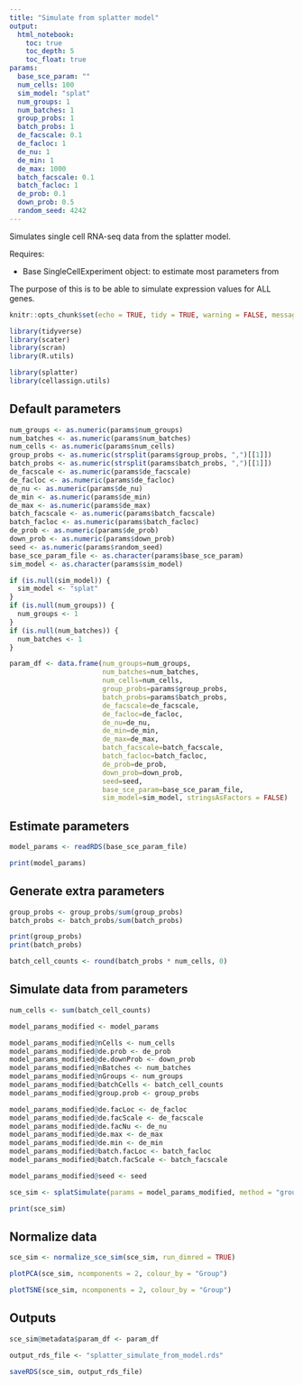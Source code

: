 ```yaml
---
title: "Simulate from splatter model"
output: 
  html_notebook:
    toc: true
    toc_depth: 5
    toc_float: true
params:
  base_sce_param: ""
  num_cells: 100
  sim_model: "splat"
  num_groups: 1
  num_batches: 1
  group_probs: 1
  batch_probs: 1
  de_facscale: 0.1
  de_facloc: 1
  de_nu: 1
  de_min: 1
  de_max: 1000
  batch_facscale: 0.1
  batch_facloc: 1
  de_prob: 0.1
  down_prob: 0.5
  random_seed: 4242
---
```


Simulates single cell RNA-seq data from the splatter model. 

Requires:

* Base SingleCellExperiment object: to estimate most parameters from

The purpose of this is to be able to simulate expression values for ALL genes. 


```r
knitr::opts_chunk$set(echo = TRUE, tidy = TRUE, warning = FALSE, message = FALSE, cache = FALSE)
```

```r
library(tidyverse)
library(scater)
library(scran)
library(R.utils)

library(splatter)
library(cellassign.utils)
```

## Default parameters

```r
num_groups <- as.numeric(params$num_groups)
num_batches <- as.numeric(params$num_batches)
num_cells <- as.numeric(params$num_cells)
group_probs <- as.numeric(strsplit(params$group_probs, ",")[[1]])
batch_probs <- as.numeric(strsplit(params$batch_probs, ",")[[1]])
de_facscale <- as.numeric(params$de_facscale)
de_facloc <- as.numeric(params$de_facloc)
de_nu <- as.numeric(params$de_nu)
de_min <- as.numeric(params$de_min)
de_max <- as.numeric(params$de_max)
batch_facscale <- as.numeric(params$batch_facscale)
batch_facloc <- as.numeric(params$batch_facloc)
de_prob <- as.numeric(params$de_prob)
down_prob <- as.numeric(params$down_prob)
seed <- as.numeric(params$random_seed)
base_sce_param_file <- as.character(params$base_sce_param)
sim_model <- as.character(params$sim_model)

if (is.null(sim_model)) {
  sim_model <- "splat"
}
if (is.null(num_groups)) {
  num_groups <- 1
}
if (is.null(num_batches)) {
  num_batches <- 1
}

param_df <- data.frame(num_groups=num_groups,
                       num_batches=num_batches,
                       num_cells=num_cells,
                       group_probs=params$group_probs,
                       batch_probs=params$batch_probs,
                       de_facscale=de_facscale,
                       de_facloc=de_facloc,
                       de_nu=de_nu,
                       de_min=de_min,
                       de_max=de_max,
                       batch_facscale=batch_facscale,
                       batch_facloc=batch_facloc,
                       de_prob=de_prob,
                       down_prob=down_prob,
                       seed=seed,
                       base_sce_param=base_sce_param_file,
                       sim_model=sim_model, stringsAsFactors = FALSE)
```

## Estimate parameters

```r
model_params <- readRDS(base_sce_param_file)
```

```r
print(model_params)
```

## Generate extra parameters

```r
group_probs <- group_probs/sum(group_probs)
batch_probs <- batch_probs/sum(batch_probs)

print(group_probs)
print(batch_probs)
```

```r
batch_cell_counts <- round(batch_probs * num_cells, 0)
```

## Simulate data from parameters

```r
num_cells <- sum(batch_cell_counts)
```

```r
model_params_modified <- model_params

model_params_modified@nCells <- num_cells
model_params_modified@de.prob <- de_prob
model_params_modified@de.downProb <- down_prob
model_params_modified@nBatches <- num_batches
model_params_modified@nGroups <- num_groups
model_params_modified@batchCells <- batch_cell_counts
model_params_modified@group.prob <- group_probs

model_params_modified@de.facLoc <- de_facloc
model_params_modified@de.facScale <- de_facscale
model_params_modified@de.facNu <- de_nu
model_params_modified@de.max <- de_max
model_params_modified@de.min <- de_min
model_params_modified@batch.facLoc <- batch_facloc
model_params_modified@batch.facScale <- batch_facscale

model_params_modified@seed <- seed
```

```r
sce_sim <- splatSimulate(params = model_params_modified, method = "groups", verbose = TRUE)
```

```r
print(sce_sim)
```

## Normalize data

```r
sce_sim <- normalize_sce_sim(sce_sim, run_dimred = TRUE)
```

```r
plotPCA(sce_sim, ncomponents = 2, colour_by = "Group")
```

```r
plotTSNE(sce_sim, ncomponents = 2, colour_by = "Group")
```

## Outputs

```r
sce_sim@metadata$param_df <- param_df

output_rds_file <- "splatter_simulate_from_model.rds"

saveRDS(sce_sim, output_rds_file)
```

